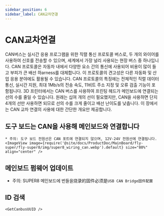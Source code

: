 ```yaml
---
sidebar_position: 6
sidebar_label: CAN교차연결
---
```




# CAN교차연결

CAN버스는 실시간 응용 프로그램을 위한 직렬 통신 프로토콜 버스로, 두 개의 와이어를 사용하여 신호를 전송할 수 있으며, 세계에서 가장 널리 사용되는 현장 버스 중 하나입니다. CAN 프로토콜은 자동차 내에서 다양한 요소 간의 통신에 사용되어 비용이 많이 들고 부피가 큰 배선 하arness를 대체합니다. 이 프로토콜의 견고성은 다른 자동화 및 산업 응용 분야에도 활용될 수 있습니다. CAN 프로토콜의 특징에는 전체적인 직렬 데이터 통신, 실시간 지원, 최대 1Mb/s의 전송 속도, 11비트 주소 지정 및 오류 검출 기능이 포함됩니다.
3D 프린터에서는 CAN 버스를 사용하여 프린팅 헤드가 메인보드에 연결되는 선의 수를 줄일 수 있습니다. 원래는 십여 개의 선이 필요했지만, CAN을 사용하면 단지 4개의 선만 사용하면 되므로 선의 수를 크게 줄이고 배선 난이도를 낮춥니다.
이 장에서는 CAN 교차 연결의 사용에 대한 간단한 개요만 제공합니다.

## 도구 보드는 CAN을 사용해 메인보드와 연결합니다

    * 주의: 도구 보드 전원선은 CAN 포트에 연결되지 않으며, 12V-24V 전원선에 연결됩니다.
    <ImageView image={require('@site/docs/ProductDoc/MainBoard/fly-super/fly-super8/img/super8_wiring_can.webp').default} size="80%" align="center" />


## 메인보드 펌웨어 업데이트

* 주의: SUPER8 메인보드에 번들을烧录的固件必须是`USB CAN Bridge固件配置`

## ID 검색

    <GetCanbusUUID />